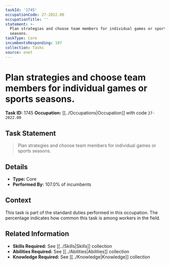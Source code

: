 ```yaml
---
taskId: '1745'
occupationCode: 27-2022.00
occupationTitle: ''
statement: >-
  Plan strategies and choose team members for individual games or sports
  seasons.
taskType: Core
incumbentsResponding: 107
collection: Tasks
source: onet
---
```

# Plan strategies and choose team members for individual games or sports seasons.

**Task ID:** 1745
**Occupation:** [[../Occupations|Occupation]] with code `27-2022.00`

## Task Statement

> Plan strategies and choose team members for individual games or sports seasons.

## Details

- **Type:** Core
- **Performed By:** 107.0% of incumbents

## Context

This task is part of the standard duties performed in this occupation. The percentage indicates how common this task is among workers in the field.

## Related Information

- **Skills Required:** See [[../Skills|Skills]] collection
- **Abilities Required:** See [[../Abilities|Abilities]] collection
- **Knowledge Required:** See [[../Knowledge|Knowledge]] collection
